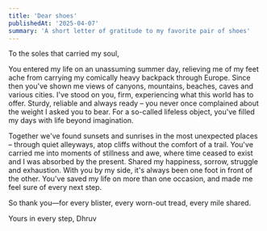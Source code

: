 ```yaml
---
title: 'Dear shoes'
publishedAt: '2025-04-07'
summary: 'A short letter of gratitude to my favorite pair of shoes'
---
```


To the soles that carried my soul,

You entered my life on an unassuming summer day, relieving me of my feet ache from carrying my comically heavy backpack through Europe. Since then you've shown me views of canyons, mountains, beaches, caves and various cities. I've stood on you, firm, experiencing what this world has to offer. Sturdy, reliable and always ready – you never once complained about the weight I asked you to bear. For a so-called lifeless object, you've filled my days with life beyond imagination. 

Together we've found sunsets and sunrises in the most unexpected places – through quiet alleyways, atop cliffs without the comfort of a trail. You've carried me into moments of stillness and awe, where time ceased to exist and I was absorbed by the present. Shared my happiness, sorrow, struggle and exhaustion. With you by my side, it's always been one foot in front of the other. You've saved my life on more than one occasion, and made me feel sure of every next step.

So thank you—for every blister, every worn-out tread, every mile shared.

Yours in every step, 
Dhruv